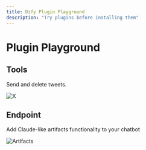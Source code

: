 ```yaml
---
title: Dify Plugin Playground
description: "Try plugins before installing them"
---
```


# Plugin Playground

## Tools

<Cards>
   <Card 
    href="./playground/x" 
    title="X(formerly Twitter)"
  >
  <p>Send and delete tweets.</p>
    <img src="https://s2.loli.net/2025/05/15/QgHeYb6BGDUFipL.png" alt="X" />
    </Card>
</Cards>


## Endpoint

<Cards>
   <Card 
    href="./playground/artifacts" 
    title="Artifacts"
  >
  <p>Add Claude-like artifacts functionality to your chatbot</p>
    <img src="https://s2.loli.net/2025/05/15/59ADbyazJhSY6ox.png" alt="Artifacts" />
    </Card>
</Cards>
